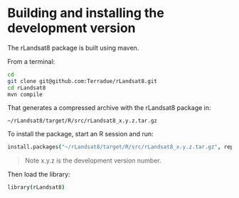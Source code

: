 # Building and installing the development version

The rLandsat8 package is built using maven.

From a terminal: 

```bash
cd
git clone git@github.com:Terradue/rLandsat8.git
cd rLandsat8
mvn compile
```

That generates a compressed archive with the rLandsat8 package in:

```
~/rLandsat8/target/R/src/rLandsat8_x.y.z.tar.gz
```

To install the package, start an R session and run:

```coffee
install.packages("~/rLandsat8/target/R/src/rLandsat8_x.y.z.tar.gz", repos=NULL, type="source")
```

> Note x.y.z is the development version number.

Then load the library:

```coffee
library(rLandsat8)
```

